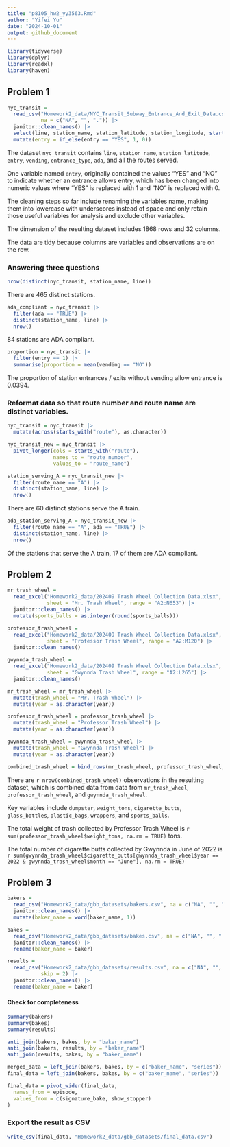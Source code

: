 ```yaml
---
title: "p8105_hw2_yy3563.Rmd"
author: "Yifei Yu"
date: "2024-10-01"
output: github_document
---
```


```r
library(tidyverse)
library(dplyr)
library(readxl)
library(haven)
```


## Problem 1

```r
nyc_transit = 
  read_csv("Homework2_data/NYC_Transit_Subway_Entrance_And_Exit_Data.csv",
           na = c("NA", "", ".")) |> 
  janitor::clean_names() |> 
  select(line, station_name, station_latitude, station_longitude, starts_with("route"), entry, vending, entrance_type, ada) |> 
  mutate(entry = if_else(entry == "YES", 1, 0))
```

The dataset `nyc_transit` contains `line`, `station_name`, `station_latitude`, `entry`, `vending`, `entrance_type`, `ada`, and all the routes served.

One variable named `entry`, originally contained the values "YES" and "NO" to indicate whether an entrance allows entry, which has been changed into numeric values where "YES" is replaced with 1 and "NO" is replaced with 0.

The cleaning steps so far include renaming the variables name, making them into lowercase with underscores instead of space and only retain those useful variables for analysis and exclude other variables.

The dimension of the resulting dataset includes 1868 rows and 32 columns.

The data are tidy because columns are variables and observations are on the row. 

### Answering three questions

```r
nrow(distinct(nyc_transit, station_name, line))
```

There are 465 distinct stations.

```r
ada_compliant = nyc_transit |> 
  filter(ada == "TRUE") |> 
  distinct(station_name, line) |> 
  nrow()
```

84 stations are ADA compliant.

```r
proportion = nyc_transit |> 
  filter(entry == 1) |> 
  summarise(proportion = mean(vending == "NO"))
```

The proportion of station entrances / exits without vending allow entrance is 0.0394.

### Reformat data so that route number and route name are distinct variables.

```r
nyc_transit = nyc_transit |> 
  mutate(across(starts_with("route"), as.character))

nyc_transit_new = nyc_transit |> 
  pivot_longer(cols = starts_with("route"),
               names_to = "route_number",
               values_to = "route_name")
```

```r
station_serving_A = nyc_transit_new |> 
  filter(route_name == "A") |> 
  distinct(station_name, line) |> 
  nrow()
```

There are 60 distinct stations serve the A train.

```r
ada_station_serving_A = nyc_transit_new |> 
  filter(route_name == "A", ada == "TRUE") |> 
  distinct(station_name, line) |> 
  nrow()
```

Of the stations that serve the A train, 17 of them are ADA compliant.

## Problem 2

```r
mr_trash_wheel = 
  read_excel("Homework2_data/202409 Trash Wheel Collection Data.xlsx", 
             sheet = "Mr. Trash Wheel", range = "A2:N653") |> 
  janitor::clean_names() |> 
  mutate(sports_balls = as.integer(round(sports_balls)))
```

```r
professor_trash_wheel = 
  read_excel("Homework2_data/202409 Trash Wheel Collection Data.xlsx", 
             sheet = "Professor Trash Wheel", range = "A2:M120") |> 
  janitor::clean_names()
```

```r
gwynnda_trash_wheel = 
  read_excel("Homework2_data/202409 Trash Wheel Collection Data.xlsx", 
             sheet = "Gwynnda Trash Wheel", range = "A2:L265") |> 
  janitor::clean_names()
```

```r
mr_trash_wheel = mr_trash_wheel |> 
  mutate(trash_wheel = "Mr. Trash Wheel") |> 
  mutate(year = as.character(year))

professor_trash_wheel = professor_trash_wheel |> 
  mutate(trash_wheel = "Professor Trash Wheel") |> 
  mutate(year = as.character(year))

gwynnda_trash_wheel = gwynnda_trash_wheel |> 
  mutate(trash_wheel = "Gwynnda Trash Wheel") |> 
  mutate(year = as.character(year))

combined_trash_wheel = bind_rows(mr_trash_wheel, professor_trash_wheel, gwynnda_trash_wheel)
```

There are `r nrow(combined_trash_wheel)` observations in the resulting dataset, which is combined data from data from `mr_trash_wheel`, `professor_trash_wheel`, and `gwynnda_trash_wheel`.

Key variables include `dumpster`, `weight_tons`, `cigarette_butts`, `glass_bottles`, `plastic_bags`, `wrappers`, and `sports_balls`.

The total weight of trash collected by Professor Trash Wheel is
`r sum(professor_trash_wheel$weight_tons, na.rm = TRUE)` tons.

The total number of cigarette butts collected by Gwynnda in June of 2022 is `r sum(gwynnda_trash_wheel$cigarette_butts[gwynnda_trash_wheel$year == 2022 & gwynnda_trash_wheel$month == "June"], na.rm = TRUE)`


## Problem 3

```r
bakers = 
  read_csv("Homework2_data/gbb_datasets/bakers.csv", na = c("NA", "", ".")) |> 
  janitor::clean_names() |> 
  mutate(baker_name = word(baker_name, 1))

bakes = 
  read_csv("Homework2_data/gbb_datasets/bakes.csv", na = c("NA", "", ".")) |> 
  janitor::clean_names() |> 
  rename(baker_name = baker)

results = 
  read_csv("Homework2_data/gbb_datasets/results.csv", na = c("NA", "", "."), 
           skip = 2) |> 
  janitor::clean_names() |> 
  rename(baker_name = baker)
```

#### Check for completeness
```r
summary(bakers)
summary(bakes)
summary(results)
```

```r
anti_join(bakers, bakes, by = "baker_name")
anti_join(bakers, results, by = "baker_name")
anti_join(results, bakes, by = "baker_name")
```

```r
merged_data = left_join(bakers, bakes, by = c("baker_name", "series"))
final_data = left_join(bakers, bakes, by = c("baker_name", "series"))
```

```r
final_data = pivot_wider(final_data,
  names_from = episode,
  values_from = c(signature_bake, show_stopper)
)
```

### Export the result as CSV
```r
write_csv(final_data, "Homework2_data/gbb_datasets/final_data.csv") 
```

